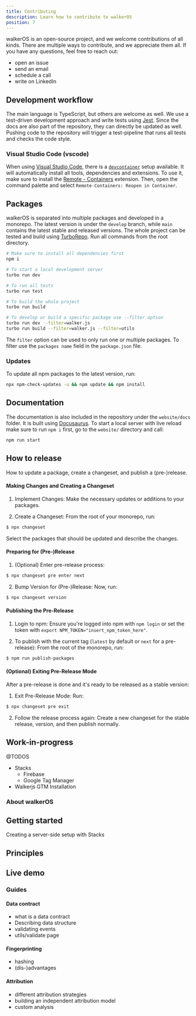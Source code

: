 ```yaml
---
title: Contributing
description: Learn how to contribute to walkerOS
position: 7
---
```



walkerOS is an open-source project, and we welcome contributions of all kinds.
There are multiple ways to contribute, and we appreciate them all. If you have
any questions, feel free to reach out:

- <Link to="https://github.com/elbwalker/walkerOS/issues">open an issue</Link>
- <Link to="mailto:hello@elbwalker.com">send an email</Link>
- <Link to="https://calendly.com/elb-alexander/30min">schedule a call</Link>
- <Link to="https://www.linkedin.com/in/alexanderkirtzel/">
    write on LinkedIn
  </Link>

## Development workflow

The main language is TypeScript, but others are welcome as well. We use a
test-driven development approach and write tests using
[Jest](https://jestjs.io/). Since the docs are also part of the repository, they
can directly be updated as well. Pushing code to the repository will trigger a
test-pipeline that runs all tests and checks the code style.

### Visual Studio Code (vscode)

When using [Visual Studio Code](https://code.visualstudio.com/), there is a
[`devcontainer`](https://code.visualstudio.com/docs/devcontainers/containers)
setup available. It will automatically install all tools, dependencies and
extensions. To use it, make sure to install the
[Remote - Containers](https://marketplace.visualstudio.com/items?itemName=ms-vscode-remote.remote-containers)
extension. Then, open the command palette and select
`Remote-Containers: Reopen in Container`.

## Packages

walkerOS is separated into multiple packages and developed in a monorepo. The
latest version is under the `develop` branch, while `main` contains the latest
stable and released versions. The whole project can be tested and build using
[TurboRepo](https://turbo.build/repo/). Run all commands from the root
directory.

```bash
# Make sure to install all dependencies first
npm i

# To start a local development server
turbo run dev

# To run all tests
turbo run test

# To build the whole project
turbo run build

# To develop or build a specific package use --filter option
turbo run dev --filter=walker.js
turbo run build --filter=walker.js --filter=utils
```

The `filter` option can be used to only run one or multiple packages. To filter
use the `packages name` field in the `package.json` file.

### Updates

To update all npm packages to the latest version, run:

```bash
npx npm-check-updates -u && npm update && npm install
```

## Documentation

The documentation is also included in the repository under the `website/docs`
folder. It is built using [Docusaurus](https://docusaurus.io/). To start a local
server with live reload make sure to run `npm i` first, go to the `website/`
directory and call:

```bash
npm run start
```

## How to release

How to update a package, create a changeset, and publish a (pre-)release.

#### Making Changes and Creating a Changeset

1. Implement Changes: Make the necessary updates or additions to your packages.

2. Create a Changeset: From the root of your monorepo, run:

```bash
$ npx changeset
```

Select the packages that should be updated and describe the changes.

#### Preparing for (Pre-)Release

1. (Optional) Enter pre-release process:

```bash
$ npx changeset pre enter next
```

2. Bump Version for (Pre-)Release: Now, run:

```bash
$ npx changeset version
```

#### Publishing the Pre-Release

1. Login to npm: Ensure you're logged into npm with `npm login` or set the token
   with `export NPM_TOKEN="insert_npm_token_here"`.

2. To publish with the current tag (`latest` by default or `next` for a
   pre-release): From the root of the monorepo, run:

```bash
$ npm run publish-packages
```

#### (Optional) Exiting Pre-Release Mode

After a pre-release is done and it's ready to be released as a stable version:

1. Exit Pre-Release Mode: Run:

```bash
$ npx changeset pre exit
```

2. Follow the release process again: Create a new changeset for the stable
   release, version, and then publish normally.

## Work-in-progress

@TODOS

- Stacks
  - Firebase
  - Google Tag Manager
- Walkerjs GTM Installation

### About walkerOS

## Getting started

Creating a server-side setup with Stacks

## Principles

## Live demo

### Guides

#### Data contract

- what is a data contract
- Describing data structure
- validating events
- utils/validate page

#### Fingerprinting

- hashing
- (dis-)advantages

#### Attribution

- different attribution strategies
- building an independent attribution model
- custom analysis
